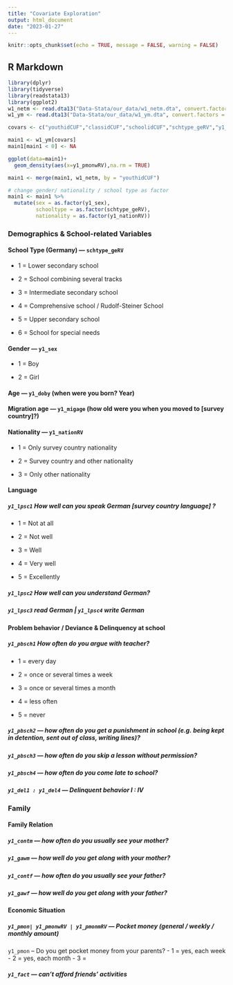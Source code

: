 ```yaml
---
title: "Covariate Exploration"
output: html_document
date: "2023-01-27"
---
```


```r
knitr::opts_chunk$set(echo = TRUE, message = FALSE, warning = FALSE)
```

## R Markdown

```r
library(dplyr)
library(tidyverse)
library(readstata13)
library(ggplot2)
w1_netm <- read.dta13("Data-Stata/our_data/w1_netm.dta", convert.factors = F)
w1_ym <- read.dta13("Data-Stata/our_data/w1_ym.dta", convert.factors = F)
```

```r
covars <- c("youthidCUF","classidCUF","schoolidCUF","schtype_geRV","y1_sex","y1_doby","y1_migage","y1_nationRV","y1_lpsc1","y1_lpsc2","y1_lpsc3","y1_lpsc4","y1_pmon","y1_pmonwRV","y1_pmonmRV","y1_fact","y1_sat2")

main1 <- w1_ym[covars]
main1[main1 < 0] <- NA 
```

```r
ggplot(data=main1)+
  geom_density(aes(x=y1_pmonwRV),na.rm = TRUE)
```

```r
main1 <- merge(main1, w1_netm, by = "youthidCUF")

# change gender/ nationality / school type as factor
main1 <- main1 %>% 
  mutate(sex = as.factor(y1_sex),
         schooltype = as.factor(schtype_geRV),
         nationality = as.factor(y1_nationRV))
```

### Demographics & School-related Variables

#### School Type (Germany) --- `schtype_geRV`

-   1 = Lower secondary school

-   2 = School combining several tracks

-   3 = Intermediate secondary school

-   4 = Comprehensive school / Rudolf-Steiner School

-   5 = Upper secondary school

-   6 = School for special needs

#### Gender --- `y1_sex`

-   1 = Boy

-   2 = Girl

#### Age --- `y1_doby` (when were you born? Year)

#### Migration age --- `y1_migage` (how old were you when you moved to [survey country]?)

#### Nationality --- `y1_nationRV` 

-   1 = Only survey country nationality

-   2 = Survey country and other nationality

-   3 = Only other nationality

#### Language

##### `y1_lpsc1` How well can you speak German [survey country language] ?

-   1 = Not at all

-   2 = Not well

-   3 = Well

-   4 = Very well

-   5 = Excellently

##### `y1_lpsc2` How well can you understand German?

##### `y1_lpsc3` read German \| `y1_lpsc4` write German

#### Problem behavior / Deviance & Delinquency at school

##### `y1_pbsch1` How often do you argue with teacher?

-   1 = every day

-   2 = once or several times a week

-   3 = once or several times a month

-   4 = less often

-   5 = never

##### `y1_pbsch2` --- how often do you get a punishment in school (e.g. being kept in detention, sent out of class, writing lines)?

##### `y1_pbsch3` --- how often do you skip a lesson without permission?

##### `y1_pbsch4` --- how often do you come late to school?

##### `y1_del1 : y1_del4` --- Delinquent behavior I : IV

### Family 

#### Family Relation

##### `y1_contm` --- how often do you usually see your mother?

##### `y1_gawm` --- how well do you get along with your mother?

##### `y1_contf` --- how often do you usually see your father?

##### `y1_gawf` --- how well do you get along with your  father?

#### Economic Situation

##### `y1_pmon| y1_pmonwRV | y1_pmonmRV` --- Pocket money (general / weekly / monthly amount)

`y1_pmon` -- Do you get pocket money from your parents?
-   1 = yes, each week
-   2 = yes, each month
-   3 = 

##### `y1_fact` --- can't afford friends' activities
